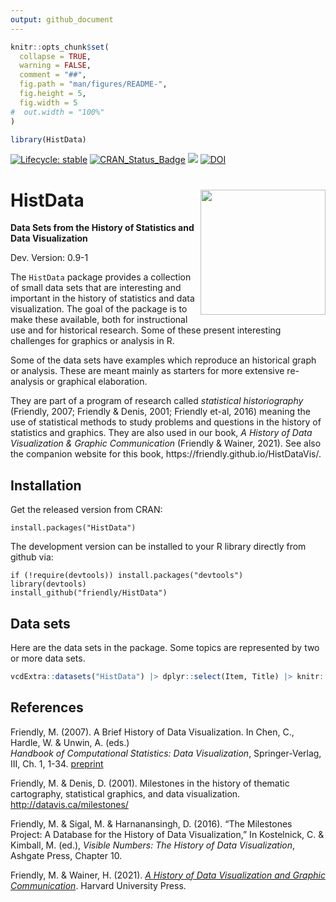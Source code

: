 ```yaml
---
output: github_document
---
```


<!-- README.md is generated from README.Rmd. Please edit that file -->

```r
knitr::opts_chunk$set(
  collapse = TRUE,
  warning = FALSE,
  comment = "##",
  fig.path = "man/figures/README-",
  fig.height = 5,
  fig.width = 5
#  out.width = "100%"
)

library(HistData)
```

<!-- badges: start -->
[![Lifecycle: stable](https://img.shields.io/badge/lifecycle-stable-brightgreen.svg)](https://lifecycle.r-lib.org/articles/stages.html#stable)
[![CRAN_Status_Badge](http://www.r-pkg.org/badges/version/HistData)](https://cran.r-project.org/package=HistData)
[![](http://cranlogs.r-pkg.org/badges/grand-total/HistData)](https://cran.r-project.org/package=HistData)
[![DOI](https://zenodo.org/badge/106572219.svg)](https://zenodo.org/badge/latestdoi/106572219)
<!-- badges: end -->


# HistData  <img src="man/figures/HistData-logo.png" align="right" height="200px" />
**Data Sets from the History of Statistics and Data Visualization**

Dev. Version: 0.9-1

The `HistData` package provides a collection of small data sets
that are interesting and important in the history of statistics and data
visualization. The goal of the package is to make these available, both for
instructional use and for historical research. Some of these present interesting
challenges for graphics or analysis in R.

Some of the data sets have examples which reproduce an historical graph or analysis.
These are meant mainly as starters for more extensive re-analysis or graphical
elaboration. 

They are part of a program of research called *statistical historiography*
(Friendly, 2007; Friendly & Denis, 2001; Friendly et-al, 2016)
meaning the use of statistical methods to study problems and questions in the
history of statistics and graphics. They are also used in our book,
_A History of Data Visualization & Graphic Communication_
(Friendly & Wainer, 2021). See also the companion website for this book,
https://friendly.github.io/HistDataVis/.

## Installation

Get the released version from CRAN:

    install.packages("HistData")

The development version can be installed to your R library directly from github via:

    if (!require(devtools)) install.packages("devtools")
    library(devtools)
    install_github("friendly/HistData")

## Data sets
Here are the data sets in the package. Some topics are represented by two or more
data sets.

```r
vcdExtra::datasets("HistData") |> dplyr::select(Item, Title) |> knitr::kable()
```


## References

Friendly, M. (2007). A Brief History of Data Visualization.
In Chen, C., Hardle, W. & Unwin, A. (eds.)  
*Handbook of Computational Statistics: Data Visualization*, Springer-Verlag, III, Ch. 1, 1-34.
[preprint](http://datavis.ca/papers/hbook.pdf)

Friendly, M. & Denis, D. (2001).
Milestones in the history of thematic cartography, statistical graphics, and data visualization.
[http://datavis.ca/milestones/](http://datavis.ca/milestones/)

Friendly, M. & Sigal, M. & Harnanansingh, D. (2016).
"The Milestones Project: A Database for the History of Data Visualization,"
In Kostelnick, C. & Kimball, M. (ed.), *Visible Numbers: The History of Data Visualization*, Ashgate Press, Chapter 10.

Friendly, M. & Wainer, H. (2021). [*A History of Data Visualization and Graphic Communication*](https://www.hup.harvard.edu/catalog.php?isbn=9780674975231).
Harvard University Press.

